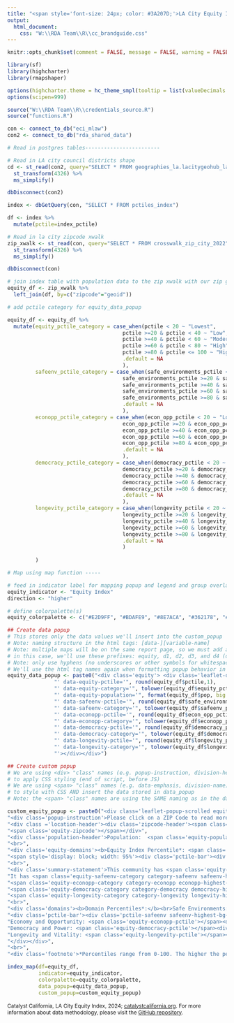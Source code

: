 ```yaml
---
title: "<span style='font-size: 24px; color: #3A207D;'>LA City Equity Index</span>"
output: 
  html_document:
    css: "W:\\RDA Team\\R\\cc_brandguide.css"
---
```

<link href="https://fonts.googleapis.com/css2?family=Inter:wght@100;200;300;400;500;600;700;800;900&display=swap" rel="stylesheet">

```r
knitr::opts_chunk$set(comment = FALSE, message = FALSE, warning = FALSE, echo = FALSE)

library(sf)
library(highcharter)
library(rmapshaper)

options(highcharter.theme = hc_theme_smpl(tooltip = list(valueDecimals = 2)))
options(scipen=999)

source("W:\\RDA Team\\R\\credentials_source.R")
source("functions.R")

con <- connect_to_db("eci_mlaw")
con2 <- connect_to_db("rda_shared_data")
```

```r

# Read in postgres tables------------------------

# Read in LA city council districts shape
cd <- st_read(con2, query="SELECT * FROM geographies_la.lacitygeohub_lacity_council_districts_2023", geom="geom") %>%
  st_transform(4326) %>%
  ms_simplify()

dbDisconnect(con2)

index <- dbGetQuery(con, "SELECT * FROM pctiles_index")

df <- index %>%
  mutate(pctile=index_pctile) 

# Read in la city zipcode xwalk
zip_xwalk <- st_read(con, query="SELECT * FROM crosswalk_zip_city_2022", geom="geom") %>%
  st_transform(4326) %>%
  ms_simplify()

dbDisconnect(con)

# join index table with population data to the zip xwalk with our zip geoms
equity_df <- zip_xwalk %>%
  left_join(df, by=c("zipcode"="geoid"))

# add pctile category for equity_data_popup

equity_df <- equity_df %>%
  mutate(equity_pctile_category = case_when(pctile < 20 ~ "Lowest",
                                     pctile >=20 & pctile < 40 ~ "Low",
                                     pctile >=40 & pctile < 60 ~ "Moderate",
                                     pctile >=60 & pctile < 80 ~ "High",
                                     pctile >=80 & pctile <= 100 ~ "Highest",
                                     .default = NA
                                     ),
         safeenv_pctile_category = case_when(safe_environments_pctile < 20 ~ "Lowest",
                                     safe_environments_pctile >=20 & safe_environments_pctile < 40 ~ "Low",
                                     safe_environments_pctile >=40 & safe_environments_pctile < 60 ~ "Moderate",
                                     safe_environments_pctile >=60 & safe_environments_pctile < 80 ~ "High",
                                     safe_environments_pctile >=80 & safe_environments_pctile <= 100 ~ "Highest",
                                     .default = NA
                                     ),
         econopp_pctile_category = case_when(econ_opp_pctile < 20 ~ "Lowest",
                                     econ_opp_pctile >=20 & econ_opp_pctile < 40 ~ "Low",
                                     econ_opp_pctile >=40 & econ_opp_pctile < 60 ~ "Moderate",
                                     econ_opp_pctile >=60 & econ_opp_pctile < 80 ~ "High",
                                     econ_opp_pctile >=80 & econ_opp_pctile <= 100 ~ "Highest",
                                     .default = NA
                                     ),
         democracy_pctile_category = case_when(democracy_pctile < 20 ~ "Lowest",
                                     democracy_pctile >=20 & democracy_pctile < 40 ~ "Low",
                                     democracy_pctile >=40 & democracy_pctile < 60 ~ "Moderate",
                                     democracy_pctile >=60 & democracy_pctile < 80 ~ "High",
                                     democracy_pctile >=80 & democracy_pctile <= 100 ~ "Highest",
                                     .default = NA
                                     ),
         longevity_pctile_category = case_when(longevity_pctile < 20 ~ "Lowest",
                                     longevity_pctile >=20 & longevity_pctile < 40 ~ "Low",
                                     longevity_pctile >=40 & longevity_pctile < 60 ~ "Moderate",
                                     longevity_pctile >=60 & longevity_pctile < 80 ~ "High",
                                     longevity_pctile >=80 & longevity_pctile <= 100 ~ "Highest",
                                     .default = NA
                                     )
         
         )

```

```r

# Map using map function -----

# feed in indicator label for mapping popup and legend and group overlay
equity_indicator <- "Equity Index"
direction <- "higher"

# define colorpalette(s)
equity_colorpalette <- c("#E2D9FF", "#BDAFE9", "#8E7ACA", "#362178", "#211447")
```

```r
## Create data popup
# This stores only the data values we'll insert into the custom_popup
# Note: naming structure in the html tags: [data-][variable-name]
# Note: multiple maps will be on the same report page, so we must add a unique prefix for common data tags so the JS works correctly
# in this case, we'll use these prefixes: equity, d1, d2, d3, and d4 (d for domain)
# Note: only use hyphens (no underscores or other symbols for whitespace)
# We'll use the html tag names again when formatting popup behavior in JS (end of script)
equity_data_popup <- paste0("<div class='equity'> <div class='leaflet-data-equity' data-equity-zipcode='", equity_df$zipcode,
               "' data-equity-pctile='", round(equity_df$pctile,1),
               "' data-equity-category='", tolower(equity_df$equity_pctile_category),
               "' data-equity-population='", format(equity_df$pop, big.mark=","),
               "' data-safeenv-pctile='", round(equity_df$safe_environments_pctile,1),
               "' data-safeenv-category='", tolower(equity_df$safeenv_pctile_category),
               "' data-econopp-pctile='", round(equity_df$econ_opp_pctile,1),
               "' data-econopp-category='", tolower(equity_df$econopp_pctile_category),
               "' data-democracy-pctile='", round(equity_df$democracy_pctile,1),
               "' data-democracy-category='", tolower(equity_df$democracy_pctile_category),
               "' data-longevity-pctile='", round(equity_df$longevity_pctile,1),
               "' data-longevity-category='", tolower(equity_df$longevity_pctile_category),
               "'></div></div>")

## Create custom popup
# We are using <div> "class" names (e.g. popup-instruction, division-header)
# to apply CSS styling (end of script, before JS)
# We are using <span> "class" names (e.g. data-emphasis, division-name)
# to style with CSS AND insert the data stored in data_popup
# Note: the <span> "class" names are using the SAME naming as in the data_popup (only difference is no "data-" prefix) - this makes things clear and convenient for JS coding (end of script)

custom_equity_popup <- paste0("<div class='leaflet-popup-scrolled equity-sidebar'>",
"<div class='popup-instruction'>Please click on a ZIP Code to read more about that community's equity needs.</div>",
"<div class ='location-header'><div class='zipcode-header'><span class='square-icon equity-highest-bg-color'></span>",
"<span class='equity-zipcode'></span></div>", 
"<div class='population-header'>Population:  <span class='equity-population'></span></div></div>", 
"<br>", 
"<div class='equity-domains'><b>Equity Index Percentile*: <span class='equity-pctile'></span></b>", 
"<span style='display: block; width: 95%'><div class='pctile-bar'><div class='pctile-equity equity-highest-bg-color'></div></div></span>", 
"<br>", 
"<div class='summary-statement'>This community has <span class='equity-category category-equity equity-highest-bg-color'></span> need overall compared to other LA City ZIP Codes. ", 
"It has <span class='equity-safeenv-category category-safeenv safeenv-highest-bg-color'></span> need in Safe Environments, ",
"<span class='equity-econopp-category category-econopp econopp-highest-bg-color'></span> need in Economy and Opportunity, ", 
"<span class='equity-democracy-category category-democracy democracy-highest-bg-color'></span> need in Democracy and Power, and ",
"<span class='equity-longevity-category category-longevity longevity-highest-bg-color'></span> need in Longevity and Vitality.</div>", 
"<br>",
"<div class='domains'><b>Domain Percentiles*:</b><br>Safe Environments: <span class='equity-safeenv-pctile'></span>",
"<div class='pctile-bar'><div class='pctile-safeenv safeenv-highest-bg-color'></div></div>", 
"Economy and Opportunity: <span class='equity-econopp-pctile'></span><div class='pctile-bar'><div class='pctile-econopp econopp-highest-bg-color'></div></div>", 
"Democracy and Power: <span class='equity-democracy-pctile'></span><div class='pctile-bar'><div class='pctile-democracy democracy-highest-bg-color'></div></div>", 
"Longevity and Vitality: <span class='equity-longevity-pctile'></span><div class='pctile-bar'><div class='pctile-longevity longevity-highest-bg-color'></div></div>", 
"</div></div>", 
"<br>",
"<div class='footnote'>*Percentiles range from 0-100. The higher the percentile (and the deeper the color), the ", direction," the need.</div>","</div>")


```

```r

index_map(df=equity_df, 
          indicator=equity_indicator, 
          colorpalette=equity_colorpalette, 
          data_popup=equity_data_popup, 
          custom_popup=custom_equity_popup)

```
<span style='float: left; font-size: 12px;'>Catalyst California, LA City Equity Index, 2024; <u>[catalystcalifornia.org](https://www.catalystcalifornia.org/)</u>. For more information about data methodology, please visit the [GitHub repository](https://github.com/catalystcalifornia/mlaw?tab=readme-ov-file#data-methodology).</span>

<style type="text/css">

/* minimum required css for leaflet maps with custom sidebars */ 
.info {
    padding: 6px 8px;
    font-size: 12px;
    background: white;
    background: rgba(255,255,255,0.8);
    border-radius: 5px;
}

.legend {
    width:325px;
    opacity:  1;
    border-left:1px solid #737373;
    border-right:1px solid #737373;
    border-top:1px solid #737373;
    border-bottom:1px solid #737373;
}

.leaflet-touch .leaflet-control-layers {
  border-left:1px solid #737373;
  border-right:1px solid #737373;
  border-top:1px solid #737373;
  border-bottom:1px solid #737373;
}

.leaflet-popup-scrolled {
  max-height: 420px;
  overflow: auto;
  padding-left: 2%;
  border-bottom: 1px solid #dddddd00;
  border-top: 1px solid #dddddd00;
}

.leaflet-left .leaflet-control {
  background-color: white;
  opacity: 1.0;
}

.leaflet-control-layers .leaflet-control .leaflet-control-layers-expanded {
  background-color: white;
  opacity: 1.0;
}

.hidden {
  display: none;
}

/* css styling for zipcode header with color coded icon */
.location-header {
  display: flex;
  justify-content: space-between;
  align-items:center;
  font-weight: 700; 
  color: #000000;
  font-size: 14px;
}

.zipcode-header {
}

.square-icon {
  height: 14px;
  width: 14px;
  border-radius: 0.25em;
  display: inline-flex;
}

.equity-zipcode {
  font-weight: bold;
  display: inline-flex;
  align-items: center;
}

.population-header {
}

/* css styling that can change depending on the map data and custom styling needs */

.popup-instruction {
  font-style: italic;
  font-weight: 600; 
  line-height: 16px;
  color: #000000;
  border-bottom: 1px solid #000000;
  padding-bottom: 16px;
  margin-bottom: 16px;
}

.footnote {
  font-style: italic;
  padding-top: 16px;
  border-top: 1px solid #000000;
}

/* Styles the bar displaying index pctiles in pop up */

.pctile-bar {
  width: 95%;
  display: flex;
  height: 1em;
  background-color: #FBFBFB;
  box-shadow: 0 0 1px black;
  border-radius: 0.25em;
  position: relative;
}

.pctile {
  position: absolute;
  width: 50%;
  height: 100%;
  border-radius: 0.25em;
  
}
.pctile-equity {
  position: absolute;
  height: 100%;
  width: 93.2%; /* width is set to value for prepopulated ZIP Code*/
  border-radius: 0.25em;
  box-shadow: 0 0 1px black;
  
}

.pctile-safeenv {
  position: absolute;
  height: 100%;
  width: 99.0%; /* width is set to value for prepopulated ZIP Code*/
  border-radius: 0.25em;
  box-shadow: 0 0 1px black;
  
}

.pctile-econopp {
  position: absolute;
  height: 100%;
  width: 85.4%; /* width is set to value for prepopulated ZIP Code*/
  border-radius: 0.25em;
  box-shadow: 0 0 1px black;
  
}

.pctile-democracy {
  position: absolute;
  height: 100%;
  width: 87.5%; /* width is set to value for prepopulated ZIP Code*/
  border-radius: 0.25em;
  box-shadow: 0 0 1px black;
  
}

.pctile-longevity {
  position: absolute;
  height: 100%;
  width: 87.5%; /* width is set to value for prepopulated ZIP Code*/
  border-radius: 0.25em;
  box-shadow: 0 0 1px black;
  
}


.category-equity {
  height: 100%;
  width: 100%;
  border-radius: 0.25em;
  padding-left: 1px;
  padding-right: 1px;

}

.category-safeenv {
  height: 100%;
  width: 100%;
  border-radius: 0.25em;
  padding-left: 1px;
  padding-right: 1px;

}

.category-econopp {
  height: 100%;
  width: 100%;
  border-radius: 0.25em;
  padding-left: 1px;
  padding-right: 1px;
}

.category-democracy {
  height: 100%;
  width: 100%;
  border-radius: 0.25em;
  padding-left: 1px;
  padding-right: 1px;

}

.category-longevity {
  height: 100%;
  width: 100%;
  border-radius: 0.25em;
  padding-left: 1px;
  padding-right: 1px;
}

/* MLAW-specific color styling */
.equity-highest-bg-color {
  background-color: #211447; 
  color: white;
  font-weight: bold;
}

.equity-high-bg-color {
  background-color: #362178; 
  color: white;
  font-weight: bold;
}

.equity-moderate-bg-color {
  background-color: #8E7ACA; 
  color: white;
  font-weight: bold;
}

.equity-low-bg-color {
  background-color: #BDAFE9; 
  font-weight: bold;
}

.equity-lowest-bg-color {
  background-color: #E2D9FF;
  font-weight: bold;
}

.safeenv-highest-bg-color {
  background-color: #DF4007;
  color: white;
  font-weight: bold;
}

.safeenv-high-bg-color {
  background-color: #F25922; 
  color: white;
  font-weight: bold;
}

.safeenv-moderate-bg-color {
  background-color: #FA7B4D; 
  font-weight: bold;
}

.safeenv-low-bg-color {
  background-color: #FF9873; 
  font-weight: bold;
}

.safeenv-lowest-bg-color {
  background-color: #FFBDA6;
  font-weight: bold;
}

.econopp-highest-bg-color {
  background-color: #601D42;
  color: white;
  font-weight: bold;
}

.econopp-high-bg-color {
  background-color: #733256; 
  color: white;
  font-weight: bold;
}

.econopp-moderate-bg-color {
  background-color: #994E77; 
  color: white;
  font-weight: bold;
}

.econopp-low-bg-color {
  background-color: #C27AA1;
  font-weight: bold;
}

.econopp-lowest-bg-color {
  background-color: #E7AECD; 
  font-weight: bold;
}

.democracy-highest-bg-color {
  background-color: #EB8D00;
  color: white;
  font-weight: bold;
}

.democracy-high-bg-color {
  background-color: #FF9E0D; 
  color: white;
  font-weight: bold;
}

.democracy-moderate-bg-color {
  background-color: #FFBC58;
  font-weight: bold; 
}

.democracy-low-bg-color {
  background-color: #FFD28F;
  font-weight: bold; 
}

.democracy-lowest-bg-color {
  background-color: #FFE4BB; 
  font-weight: bold;
}

.longevity-highest-bg-color {
  background-color: #0860BC;
  color: white;
}

.longevity-high-bg-color {
  background-color: #177FEB; 
  color: white;
  font-weight: bold;
}

.longevity-moderate-bg-color {
  background-color: #5FABF9; 
  font-weight: bold;
}

.longevity-low-bg-color {
  background-color: #9BCCFF; 
  font-weight: bold;
}

.longevity-lowest-bg-color {
  background-color: #C9E3FF; 
  font-weight: bold;
}

.category-color-error {
  background-color: #737373;
  font-weight: bold;
}

</style>


```js
// This function is used to format MLAW data in the chloropleth map "popup"/sidebar feature

// Standard set up for using JS with a leaflet map
var mapsPlaceholder = [];
L.Map.addInitHook(function () {
  mapsPlaceholder.push(this);
  mapsPlaceholder.forEach(map => {
      
      // to pre-populate map pop-up (when map loads/before user clicks anywhere)
      map.on('load', (e) => {
        setTimeout(() => {
        document.querySelector('.equity-zipcode').innerHTML = "90012"
        document.querySelector('.equity-pctile').innerHTML = "93.2"
        document.querySelector('.equity-population').innerHTML = "38,430"
        document.querySelector('.equity-safeenv-pctile').innerHTML = "99.0"
        document.querySelector('.equity-econopp-pctile').innerHTML= "85.4"
        document.querySelector('.equity-democracy-pctile').innerHTML = "87.5"
        document.querySelector('.equity-longevity-pctile').innerHTML = "87.5"
        document.querySelector('.equity-category').innerHTML = "highest"
        document.querySelector('.equity-safeenv-category').innerHTML = "highest"
        document.querySelector('.equity-econopp-category').innerHTML= "highest"
        document.querySelector('.equity-democracy-category').innerHTML = "highest"
        document.querySelector('.equity-longevity-category').innerHTML = "highest"
        }, 500) //assumes the map will load within 500ms - if the initial popup is blank, the map is taking longer than 500ms to load; this can happen if a webpage has many other elements to load
      })
  
      // hide default leaflet popup
      map.on('popupopen', (e) => {
        let popupsEquity = document.querySelectorAll('.leaflet-data-equity');
        // console.log(popups);

        document.querySelectorAll('.equity').forEach(equity => {
        equity.parentElement.parentElement.parentElement.classList.add('hidden')
        })

        // populate custom pop-up when user clicks map
        //console.log('click')
        let popupEquity = popupsEquity[popupsEquity.length-1]
        document.querySelector('.equity-zipcode').innerHTML = popupEquity.getAttribute('data-equity-zipcode')
        document.querySelector('.equity-pctile').innerHTML = popupEquity.getAttribute('data-equity-pctile')
        document.querySelector('.equity-population').innerHTML = popupEquity.getAttribute('data-equity-population')
        document.querySelector('.equity-safeenv-pctile').innerHTML = popupEquity.getAttribute('data-safeenv-pctile')
        document.querySelector('.equity-econopp-pctile').innerHTML = popupEquity.getAttribute('data-econopp-pctile')
        document.querySelector('.equity-democracy-pctile').innerHTML = popupEquity.getAttribute('data-democracy-pctile')
        document.querySelector('.equity-longevity-pctile').innerHTML = popupEquity.getAttribute('data-longevity-pctile')
        document.querySelector('.equity-category').innerHTML = popupEquity.getAttribute('data-equity-category')
        document.querySelector('.equity-safeenv-category').innerHTML = popupEquity.getAttribute('data-safeenv-category')
        document.querySelector('.equity-econopp-category').innerHTML = popupEquity.getAttribute('data-econopp-category')
        document.querySelector('.equity-democracy-category').innerHTML = popupEquity.getAttribute('data-democracy-category')
        document.querySelector('.equity-longevity-category').innerHTML = popupEquity.getAttribute('data-longevity-category')


        
        // adding header styling similar to JENI popup (changes the color of the square block to match pctile category)
        let block = document.querySelector('.square-icon')

        classes = ["equity-lowest-bg-color", "equity-low-bg-color", "equity-moderate-bg-color", "equity-high-bg-color", "equity-highest-bg-color", "category-color-error"]
        classes.forEach(class_ => {
            block.classList.remove(class_)
        })
   
        equityCategory = popupEquity.getAttribute('data-equity-category')
        
        console.log(equityCategory)

        if (equityCategory == "lowest") {
            block.classList.add('equity-lowest-bg-color');
        } else if (equityCategory == "low") {
            block.classList.add('equity-low-bg-color');
        } else if (equityCategory == "moderate") {
            block.classList.add('equity-moderate-bg-color');
        } else if (equityCategory == "high") {
            block.classList.add('equity-high-bg-color');
        } else if (equityCategory == "highest") {
            block.classList.add('equity-highest-bg-color');
        } else {
            block.classList.add('category-color-error');
        }

        // add pctile-bar and category tag styling
        let components = ["equity", "safeenv", "econopp", "democracy", "longevity"]
        components.forEach(component => {
                          
                          
            let pctileBar = document.querySelector('.pctile-' + component)
            let categoryTag = document.querySelector('.category-' + component)
            let classes = [component + "-lowest-bg-color", component + "-low-bg-color", component + "-moderate-bg-color", component + "-high-bg-color", component + "-highest-bg-color"]
        
            classes.forEach(class_ => {
                pctileBar.classList.remove(class_)
                categoryTag.classList.remove(class_)
            })
        
            pctileBar.style.width = popupEquity.getAttribute('data-' + component + '-pctile').trim() + "%"
            category = popupEquity.getAttribute('data-' + component + '-category').trim()
        
            if (category == "lowest") {
                pctileBar.classList.add(component + '-lowest-bg-color')
                categoryTag.classList.add(component + '-lowest-bg-color');
            } else if (category == "low") {
                pctileBar.classList.add(component + '-low-bg-color')
                categoryTag.classList.add(component + '-low-bg-color');
            } else if (category == "moderate") {
                pctileBar.classList.add(component + '-moderate-bg-color')
                categoryTag.classList.add(component + '-moderate-bg-color');
            } else if (category == "high") {
                pctileBar.classList.add(component + '-high-bg-color')
                categoryTag.classList.add(component + '-high-bg-color');
            } else if (category.trim() == "highest") {
                pctileBar.classList.add(component + '-highest-bg-color')
                categoryTag.classList.add(component + '-highest-bg-color');
            } else {
                pctileBar.classList.add('category-color-error')
                categoryTag.classList.add('category-color-error');
            }
          })
        
        
      })
  })
});


```

